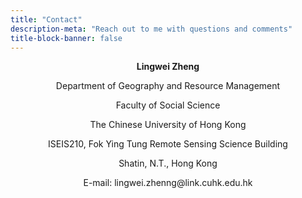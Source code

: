 ```yaml
---
title: "Contact"
description-meta: "Reach out to me with questions and comments"
title-block-banner: false
---
```


<center>

**Lingwei Zheng**

Department of Geography and Resource Management

Faculty of Social Science

The Chinese University of Hong Kong

ISEIS210, Fok Ying Tung Remote Sensing Science Building

Shatin, N.T., Hong Kong

E-mail: lingwei.zhenng@link.cuhk.edu.hk


</center>
